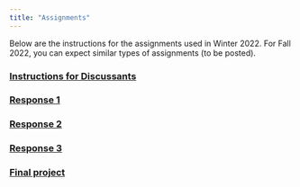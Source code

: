 ```yaml
---
title: "Assignments"
---
```


Below are the instructions for the assignments used in Winter 2022. For Fall 2022, you can expect similar types of assignments (to be posted).

### [Instructions for Discussants](files/discussant.html)

### [Response 1](files/responses/01_definitions.html)

### [Response 2](files/responses/02_fairness.html)

### [Response 3](files/responses/03_resistance.html)

### [Final project](files/final-project.html)

